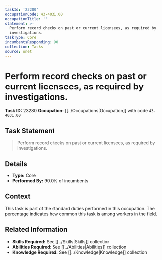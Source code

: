 ```yaml
---
taskId: '23280'
occupationCode: 43-4031.00
occupationTitle: ''
statement: >-
  Perform record checks on past or current licensees, as required by
  investigations.
taskType: Core
incumbentsResponding: 90
collection: Tasks
source: onet
---
```

# Perform record checks on past or current licensees, as required by investigations.

**Task ID:** 23280
**Occupation:** [[../Occupations|Occupation]] with code `43-4031.00`

## Task Statement

> Perform record checks on past or current licensees, as required by investigations.

## Details

- **Type:** Core
- **Performed By:** 90.0% of incumbents

## Context

This task is part of the standard duties performed in this occupation. The percentage indicates how common this task is among workers in the field.

## Related Information

- **Skills Required:** See [[../Skills|Skills]] collection
- **Abilities Required:** See [[../Abilities|Abilities]] collection
- **Knowledge Required:** See [[../Knowledge|Knowledge]] collection
